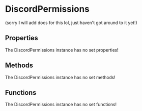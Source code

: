 [//]: # (This file was automatically compiled through the Generator luau code under this repository)
[//]: # (if you want to edit the documentation of discord-luau, please write changes)
[//]: # (to the discord-luau repository itself, we extract the comments from discord-luau and translate)
[//]: # (them into markdown files that Nextra can interpret!)

[//]: # (----- NEXTRA COMPONENTS IMPORT ----- )


[//]: # (----- DOCUMENT HEADER ----- )

# DiscordPermissions

(sorry I will add docs for this lol, just haven't got around to it yet!)

[//]: # (----- DOCUMENT PROPERTIES ----- )

## Properties

The DiscordPermissions instance has no set properties!

[//]: # (----- DOCUMENT METHODS ----- )

## Methods

The DiscordPermissions instance has no set methods!

[//]: # (----- DOCUMENT FUNCTIONS ----- )

## Functions

The DiscordPermissions instance has no set functions!

